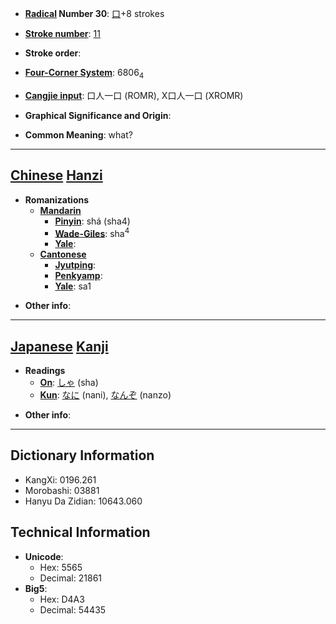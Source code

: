 * '''[[Wiktionary:Chinese radical index| Radical]] Number 30''': [[Wiktionary:Chinese radical index 口|口]]+8 strokes

* '''[[Wiktionary:Chinese total strokes index|Stroke number]]''': [[Wiktionary:Chinese total strokes index 11|11]]

* '''Stroke order''': 

* '''[[Wiktionary:Chinese four corner index|Four-Corner System]]''': 6806<sub>4</sub>

* '''[[Wiktionary:Chinese Cangjie index|Cangjie input]]''': 口人一口 (ROMR), X口人一口 (XROMR)

* '''Graphical Significance and Origin''': 

* '''Common Meaning''': what?

----

== [[Chinese]] [[Hanzi]] ==

* '''Romanizations'''
** '''[[Mandarin]]'''
*** '''[[Pinyin]]''': shá (sha4)
*** '''[[Wade-Giles]]''': sha<sup>4</sup>
*** '''[[Yale]]''': 
** '''[[Cantonese]]'''
*** '''[[Jyutping]]''':
*** '''[[Penkyamp]]''': 
*** '''[[Yale]]''': sa1

* '''Other info''': 

----

== [[Japanese]] [[Kanji]] ==

* '''Readings'''
** '''[[On]]''': [[しゃ]] (sha)
** '''[[Kun]]''': [[なに]] (nani), [[なんぞ]] (nanzo)

* '''Other info''':  

----

== Dictionary Information ==

* KangXi: 0196.261
* Morobashi: 03881
* Hanyu Da Zidian: 10643.060

== Technical Information ==

* '''Unicode''':
** Hex: 5565
** Decimal: 21861
* '''Big5''':
** Hex: D4A3
** Decimal: 54435